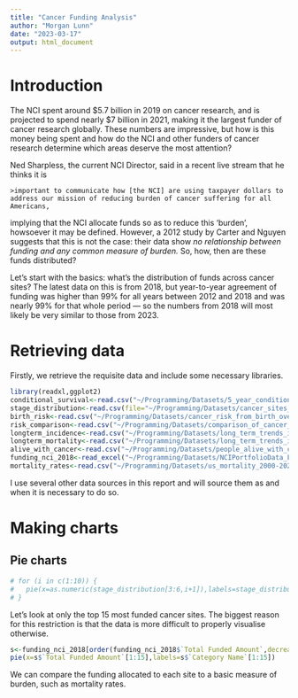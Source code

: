 ```yaml
---
title: "Cancer Funding Analysis"
author: "Morgan Lunn"
date: "2023-03-17"
output: html_document
---
```

# Introduction


The NCI spent around $5.7 billion in 2019 on cancer research, and is projected to spend nearly $7 billion in 2021, making it the largest funder of cancer research globally. These numbers are impressive, but how is this money being spent and how do the NCI and other funders of cancer research determine which areas deserve the most attention?

Ned Sharpless, the current NCI Director, said in a recent live stream that he thinks it is

    >important to communicate how [the NCI] are using taxpayer dollars to address our mission of reducing burden of cancer suffering for all Americans,

implying that the NCI allocate funds so as to reduce this ‘burden’, howsoever it may be defined. However, a 2012 study by Carter and Nguyen suggests that this is not the case: their data show *no relationship between funding and any common measure of burden.* So, how, then are these funds distributed?

Let’s start with the basics: what’s the distribution of funds across cancer sites? The latest data on this is from 2018, but year-to-year agreement of funding was higher than 99% for all years between 2012 and 2018 and was nearly 99% for that whole period — so the numbers from 2018 will most likely be very similar to those from 2023.

# Retrieving data

Firstly, we retrieve the requisite data and include some necessary libraries.

```r
library(readxl,ggplot2)
conditional_survival<-read.csv("~/Programming/Datasets/5_year_conditional_relative_survival_rates_2000-2018.csv",header=TRUE)
stage_distribution<-read.csv(file="~/Programming/Datasets/cancer_sites_stage_distribution_2010-2019.csv",header=TRUE)
birth_risk<-read.csv("~/Programming/Datasets/cancer_risk_from_birth_over_time_2017-2019.csv",header=TRUE)
risk_comparison<-read.csv("~/Programming/Datasets/comparison_of_cancer_risk_2017-2019.csv",header=TRUE)
longterm_incidence<-read.csv("~/Programming/Datasets/long_term_trends_in_age_adjusted_incidence_rates_1975-2019.csv",header=TRUE)
longterm_mortality<-read.csv("~/Programming/Datasets/long_term_trends_in_age_adjusted_mortality_rates_1975-2020.csv.csv",header=TRUE)
alive_with_cancer<-read.csv("~/Programming/Datasets/people_alive_with_cancer_US_prevalence_jan1_2019.csv",header=TRUE)
funding_nci_2018<-read_excel("~/Programming/Datasets/NCIPortfolioData_FY2018.xls",skip=1,col_names = TRUE)
mortality_rates<-read.csv("~/Programming/Datasets/us_mortality_2000-2020.csv")
```

I use several other data sources in this report and will source them as and when it is necessary to do so.

# Making charts
## Pie charts
```r
# for (i in c(1:10)) {
#   pie(x=as.numeric(stage_distribution[3:6,i+1]),labels=stage_distribution[3:6,1],main=colnames(stage_distribution[i+1]))
# }
```

Let's look at only the top 15 most funded cancer sites. The biggest reason for this restriction is that the data is more difficult to properly visualise otherwise.

```r
s<-funding_nci_2018[order(funding_nci_2018$`Total Funded Amount`,decreasing=TRUE),]
pie(x=s$`Total Funded Amount`[1:15],labels=s$`Category Name`[1:15])
```

We can compare the funding allocated to each site to a basic measure of burden, such as mortality rates.


